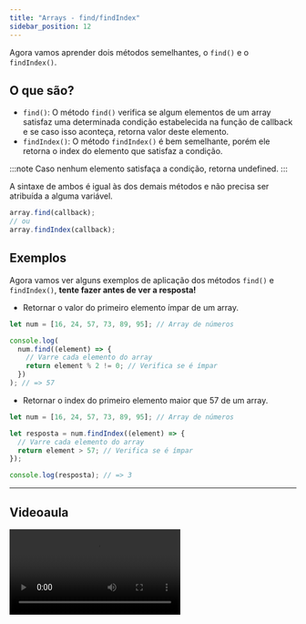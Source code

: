 ```yaml
---
title: "Arrays - find/findIndex"
sidebar_position: 12
---
```


Agora vamos aprender dois métodos semelhantes, o `find()` e o `findIndex()`.

## O que são?

- `find()`: O método `find()` verifica se algum elementos de um array satisfaz uma determinada condição estabelecida na função de callback e se caso isso aconteça, retorna valor deste elemento.
- `findIndex()`: O método `findIndex()` é bem semelhante, porém ele retorna o index do elemento que satisfaz a condição.

:::note
Caso nenhum elemento satisfaça a condição, retorna undefined.
:::

A sintaxe de ambos é igual às dos demais métodos e não precisa ser atribuída a alguma variável.

```js
array.find(callback);
// ou
array.findIndex(callback);
```

## Exemplos

Agora vamos ver alguns exemplos de aplicação dos métodos `find()` e `findIndex()`, **tente fazer antes de ver a resposta!**

- Retornar o valor do primeiro elemento ímpar de um array.

```js
let num = [16, 24, 57, 73, 89, 95]; // Array de números

console.log(
  num.find((element) => {
    // Varre cada elemento do array
    return element % 2 != 0; // Verifica se é ímpar
  })
); // => 57
```

- Retornar o index do primeiro elemento maior que 57 de um array.

```js
let num = [16, 24, 57, 73, 89, 95]; // Array de números

let resposta = num.findIndex((element) => {
  // Varre cada elemento do array
  return element > 57; // Verifica se é ímpar
});

console.log(resposta); // => 3
```

---

## Videoaula

<video src="https://www.youtube.com/embed/ltmLRM_HZFs?list=PLc77ERAwzB_0-C3oGJm0y-HPBf2dWS7UL" />

---


## Quiz

As questões abaixo fazem menção ao que você aprendeu no conteúdo escrito e o vídeo sobre `find()` e `findIndex()` em JS.

<Quiz
  question="1. Qual é a principal diferença entre `find()` e `findIndex()` em JavaScript?"
  answers={[
    "O `find()` retorna um novo array, enquanto `findIndex()` retorna um booleano.",
    "O `find()` retorna o valor do primeiro elemento que satisfaz a condição, enquanto `findIndex()` retorna o índice do primeiro elemento que satisfaz a condição.",
    "O `find()` modifica o array original, enquanto `findIndex()` não modifica o array.",
    "O `find()` retorna todos os elementos que satisfazem a condição, enquanto `findIndex()` retorna o índice do último elemento que satisfaz a condição.",
    "O `find()` só funciona com arrays de números, enquanto `findIndex()` funciona com qualquer tipo de array.",
  ]}
  correctIndex={1}
/>

<Quiz
  question="2. Qual das opções mostra a forma correta de usar find() para encontrar o primeiro elemento que seja uma string no array"
  answers={["0", "-1", "undefined", "null", "false"]}
  correctIndex={2}
/>

<Quiz
  question="3. Qual das opções mostra a forma correta de usar find() para encontrar o primeiro elemento que seja uma string no array"
  answers={[
    "array.find((element) => { return typeof element === 'string' })",
    "array.find((element) => { return element.includes('string') })",
    "array.find((element) => { return element.charAt(0) === 's' })",
    "array.find((element) => { return element.split('string') })",
    "array.find((element) => { return element.toLowerCase() })",
  ]}
  correctIndex={0}
/>
